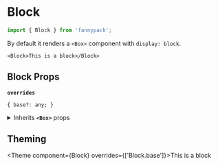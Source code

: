 
# Block

```js
import { Block } from 'fannypack';
```

By default it renders a `<Box>` component with `display: block`.

```jsx-live
<Block>This is a block</Block>
```

## Block Props

<!-- Automatically generated -->

**`overrides`**

```
{ base?: any; }
```

<details><summary>Inherits <code><strong>&#60;Box&#62;</strong></code> props</summary>

**`use`**

```
string | ComponentClass<any, any> | FunctionComponent<any>
```

**`className`**

```
string
```

**`children`**

```
string | number | boolean | {} | ReactElement<any, string | ((props: any) => ReactElement<any, string | ... | (new (props: any) => Component<any, any, any>)>) | (new (props: any) => Component<any, any, any>)> | ReactNodeArray | ReactPortal | ((props: BoxProps) => ReactNode)
```

**`showBreakpoint`**

```
string
```

**`hiddenBreakpoint`**

```
string
```

**`elementRef`**

```
((instance: any) => void) | RefObject<any>
```

</details>

        

## Theming

<Theme component={Block} overrides={['Block.base']}>This is a block</Theme>
